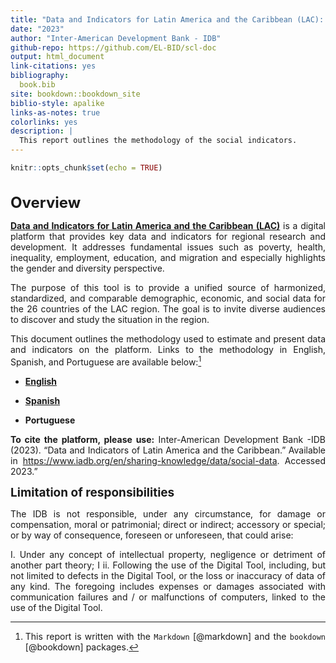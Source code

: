 ```yaml
---
title: "Data and Indicators for Latin America and the Caribbean (LAC): Methodology Handbook"
date: "2023"
author: "Inter-American Development Bank - IDB"
github-repo: https://github.com/EL-BID/scl-doc
output: html_document
link-citations: yes
bibliography:
  book.bib
site: bookdown::bookdown_site
biblio-style: apalike
links-as-notes: true
colorlinks: yes
description: |
  This report outlines the methodology of the social indicators.
---
```


```{=html}
<style type="text/css">
h1 { /* Header 1 */
  font-size: 24px;
  margin-bottom: 0px;
}
h2 { /* Header 2 */
    font-size: 19px;
    margin-bottom: 0px;
     margin-top: 0px;
}
h3 { /* Header 3 */
    font-size: 20px;
    margin-bottom: 15px;
}
body {
text-align: justify}

</style>
```
```r
knitr::opts_chunk$set(echo = TRUE) 
```



# Overview {.unnumbered}

[**Data and Indicators for Latin America and the Caribbean (LAC)**](https://www.iadb.org/en/sharing-knowledge/data/social-data) is a digital platform that provides key data and indicators for regional research and development. It addresses fundamental issues such as poverty, health, inequality, employment, education, and migration and especially highlights the gender and diversity perspective.

The purpose of this tool is to provide a unified source of harmonized, standardized, and comparable demographic, economic, and social data for the 26 countries of the LAC region. The goal is to invite diverse audiences to discover and study the situation in the region.

This document outlines the methodology used to estimate and present data and indicators on the platform. Links to the methodology in English, Spanish, and Portuguese are available below:[^index-1]

[^index-1]: This report is written with the `Markdown` [@markdown] and the `bookdown` [@bookdown] packages.

-   [**English**](#intro-eng) 

-   [**Spanish**](#intro-esp)

-   **Portuguese**

**To cite the platform, please use:** Inter-American Development Bank -IDB (2023). "Data and Indicators of Latin America and the Caribbean." Available in <https://www.iadb.org/en/sharing-knowledge/data/social-data>. Accessed 2023."

## Limitation of responsibilities {.unnumbered}

The IDB is not responsible, under any circumstance, for damage or compensation, moral or patrimonial; direct or indirect; accessory or special; or by way of consequence, foreseen or unforeseen, that could arise:

I. Under any concept of intellectual property, negligence or detriment of another part theory; I ii. Following the use of the Digital Tool, including, but not limited to defects in the Digital Tool, or the loss or inaccuracy of data of any kind. The foregoing includes expenses or damages associated with communication failures and / or malfunctions of computers, linked to the use of the Digital Tool.
